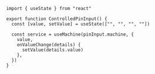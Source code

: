 ```tsx
import { useState } from "react"

export function ControlledPinInput() {
  const [value, setValue] = useState(["", "", "", ""])

  const service = useMachine(pinInput.machine, {
    value,
    onValueChange(details) {
      setValue(details.value)
    },
  })
}
```
